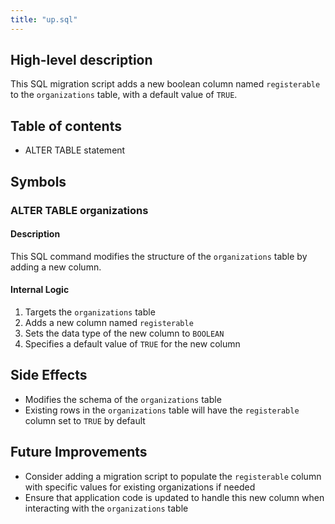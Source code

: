 ```yaml
---
title: "up.sql"
---
```


## High-level description
This SQL migration script adds a new boolean column named `registerable` to the `organizations` table, with a default value of `TRUE`.

## Table of contents
- ALTER TABLE statement

## Symbols

### ALTER TABLE organizations
#### Description
This SQL command modifies the structure of the `organizations` table by adding a new column.

#### Internal Logic
1. Targets the `organizations` table
2. Adds a new column named `registerable`
3. Sets the data type of the new column to `BOOLEAN`
4. Specifies a default value of `TRUE` for the new column

## Side Effects
- Modifies the schema of the `organizations` table
- Existing rows in the `organizations` table will have the `registerable` column set to `TRUE` by default

## Future Improvements
- Consider adding a migration script to populate the `registerable` column with specific values for existing organizations if needed
- Ensure that application code is updated to handle this new column when interacting with the `organizations` table